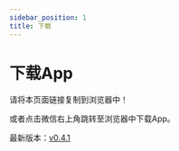 ```yaml
---
sidebar_position: 1
title: 下载
---
```



# 下载App

请将本页面链接复制到浏览器中！

或者点击微信右上角跳转至浏览器中下载App。

最新版本：[v0.4.1](https://app-dist-1307054264.file.myqcloud.com/0.4.1-feat.apk)